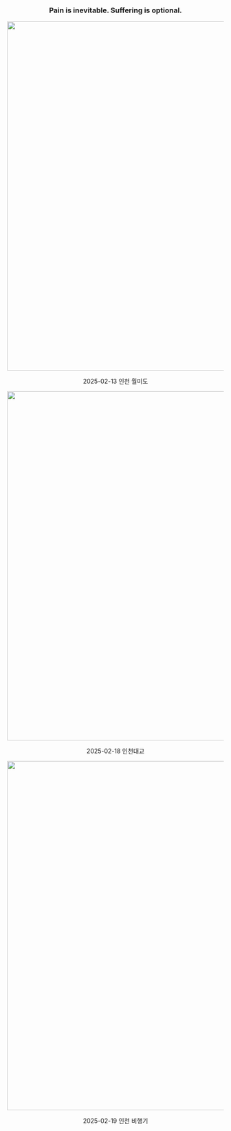 <center>

### Pain is inevitable. Suffering is optional.

<Image
  src="/images/running/20250213.jpeg"
  alt="running 20250213"
  width="1440"
  height="811"
/>

2025-02-13 인천 월미도

<Image
  src="/images/running/20250218.jpg"
  alt="running 20250218"
  width="1440"
  height="811"
/>

2025-02-18 인천대교

<Image
  src="/images/running/20250219.jpeg"
  alt="running 20250219"
  width="1440"
  height="811"
/>

2025-02-19 인천 비행기

</center>
